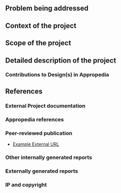 {{Project Description
|Is part of Project Collection=EWB Challenge Project
|Has Project Design Area=Semantics, Sanitation
|Has Project Leader=Gcoulombe
|Project Status=1- Initiation
|Image=Imageneeded.png
}}
<!-- Please make sure to use the format provided below for consistency between all projects. -->
== Problem being addressed ==


== Context of the project ==


== Scope of the project ==


== Detailed description of the project ==

=== Contributions to Design(s) in Appropedia ===
<!-- Please detail how the project did have an impact on the design -->


== References ==
=== External Project documentation ===
=== Appropedia references ===
=== Peer-reviewed publication ===
* [http://www.appropedia.org Example External URL]

=== Other internally generated reports ===
=== Externally generated reports ===
=== IP and copyright ===